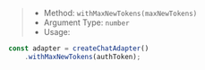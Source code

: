 > * Method: `withMaxNewTokens(maxNewTokens)`
> * Argument Type: `number`
> * Usage:

```js
const adapter = createChatAdapter()
    .withMaxNewTokens(authToken);
```
